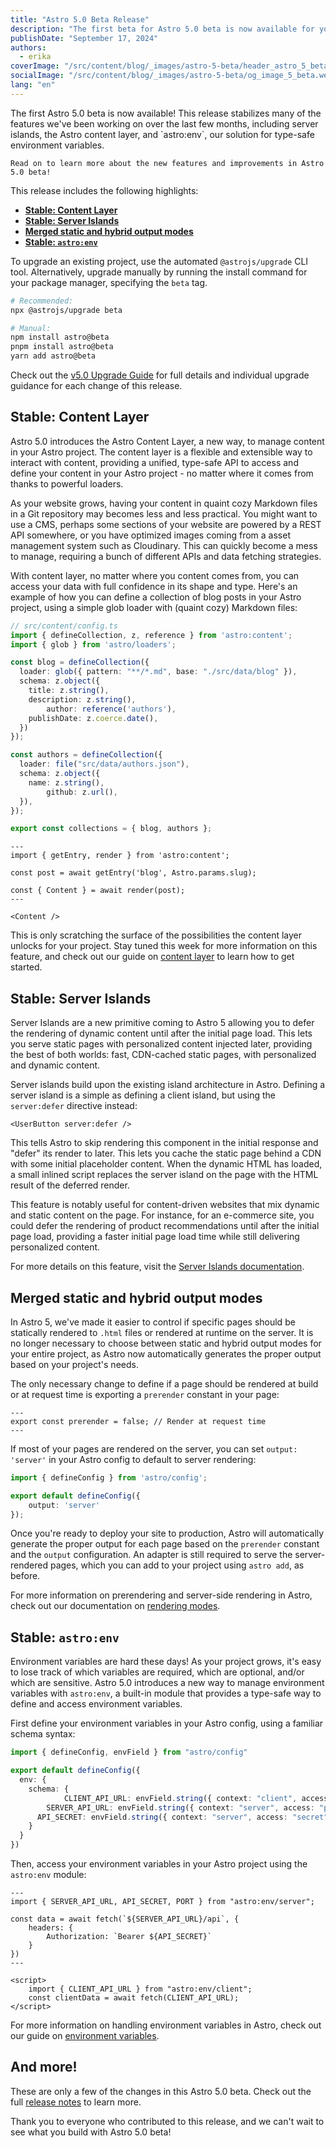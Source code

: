 ```yaml
---
title: "Astro 5.0 Beta Release"
description: "The first beta for Astro 5.0 beta is now available for you to try!"
publishDate: "September 17, 2024"
authors:
  - erika
coverImage: "/src/content/blog/_images/astro-5-beta/header_astro_5_beta.webp"
socialImage: "/src/content/blog/_images/astro-5-beta/og_image_5_beta.webp"
lang: "en"
---
```



<BlogSummary>
  The first Astro 5.0 beta is now available! This release stabilizes many of the features we've been working on over the last few months, including server islands, the Astro content layer, and `astro:env`, our solution for type-safe environment variables.

	Read on to learn more about the new features and improvements in Astro 5.0 beta!
</BlogSummary>

This release includes the following highlights:

- [**Stable: Content Layer**](#stable-content-layer)
- [**Stable: Server Islands**](#stable-server-islands)
- [**Merged static and hybrid output modes**](#merged-static-and-hybrid-output-modes)
- [**Stable: `astro:env`**](#stable-astro-env)

To upgrade an existing project, use the automated `@astrojs/upgrade` CLI tool. Alternatively, upgrade manually by running the install command for your package manager, specifying the `beta` tag.

```sh
# Recommended:
npx @astrojs/upgrade beta

# Manual:
npm install astro@beta
pnpm install astro@beta
yarn add astro@beta
```

Check out the [v5.0 Upgrade Guide](https://docs.astro.build/en/guides/upgrade-to/v5/) for full details and individual upgrade guidance for each change of this release.

## Stable: Content Layer

Astro 5.0 introduces the Astro Content Layer, a new way, to manage content in your Astro project. The content layer is a flexible and extensible way to interact with content, providing a unified, type-safe API to access and define your content in your Astro project - no matter where it comes from thanks to powerful loaders.

As your website grows, having your content in quaint cozy Markdown files in a Git repository may becomes less and less practical. You might want to use a CMS, perhaps some sections of your website are powered by a REST API somewhere, or you have optimized images coming from a asset management system such as Cloudinary. This can quickly become a mess to manage, requiring a bunch of different APIs and data fetching strategies.

With content layer, no matter where you content comes from, you can access your data with full confidence in its shape and type. Here's an example of how you can define a collection of blog posts in your Astro project, using a simple glob loader with (quaint cozy) Markdown files:

```ts {3,7}
// src/content/config.ts
import { defineCollection, z, reference } from 'astro:content';
import { glob } from 'astro/loaders';

const blog = defineCollection({
  loader: glob({ pattern: "**/*.md", base: "./src/data/blog" }),
  schema: z.object({
    title: z.string(),
    description: z.string(),
		author: reference('authors'),
    publishDate: z.coerce.date(),
  })
});

const authors = defineCollection({
  loader: file("src/data/authors.json"),
  schema: z.object({
    name: z.string(),
		github: z.url(),
  }),
});

export const collections = { blog, authors };
```

```astro
---
import { getEntry, render } from 'astro:content';

const post = await getEntry('blog', Astro.params.slug);

const { Content } = await render(post);
---

<Content />
```

This is only scratching the surface of the possibilities the content layer unlocks for your project. Stay tuned this week for more information on this feature, and check out our guide on [content layer](TODO) to learn how to get started.

## Stable: Server Islands

Server Islands are a new primitive coming to Astro 5 allowing you to defer the rendering of dynamic content until after the initial page load. This lets you serve static pages with personalized content injected later, providing the best of both worlds: fast, CDN-cached static pages, with personalized and dynamic content.

Server islands build upon the existing island architecture in Astro. Defining a server island is a simple as defining a client island, but using the `server:defer` directive instead:

```astro
<UserButton server:defer />
```

This tells Astro to skip rendering this component in the initial response and "defer" its render to later. This lets you cache the static page behind a CDN with some initial placeholder content. When the dynamic HTML has loaded, a small inlined script replaces the server island on the page with the HTML result of the deferred render.

This feature is notably useful for content-driven websites that mix dynamic and static content on the page. For instance, for an e-commerce site, you could defer the rendering of product recommendations until after the initial page load, providing a faster initial page load time while still delivering personalized content.

For more details on this feature, visit the [Server Islands documentation](TODO).

## Merged static and hybrid output modes

In Astro 5, we've made it easier to control if specific pages should be statically rendered to `.html` files or rendered at runtime on the server. It is no longer necessary to choose between static and hybrid output modes for your entire project, as Astro now automatically generates the proper output based on your project's needs.

The only necessary change to define if a page should be rendered at build or at request time is exporting a `prerender` constant in your page:

```astro
---
export const prerender = false; // Render at request time
---
```

If most of your pages are rendered on the server, you can set `output: 'server'` in your Astro config to default to server rendering:

```ts
import { defineConfig } from 'astro/config';

export default defineConfig({
	output: 'server'
});
```

Once you're ready to deploy your site to production, Astro will automatically generate the proper output for each page based on the `prerender` constant and the `output` configuration. An adapter is still required to serve the server-rendered pages, which you can add to your project using `astro add`, as before.

For more information on prerendering and server-side rendering in Astro, check out our documentation on [rendering modes](https://docs.astro.build/en/basics/rendering/).

## Stable: `astro:env`

Environment variables are hard these days! As your project grows, it's easy to lose track of which variables are required, which are optional, and/or which are sensitive. Astro 5.0 introduces a new way to manage environment variables with `astro:env`, a built-in module that provides a type-safe way to define and access environment variables.

First define your environment variables in your Astro config, using a familiar schema syntax:

```ts
import { defineConfig, envField } from "astro/config"

export default defineConfig({
  env: {
    schema: {
			CLIENT_API_URL: envField.string({ context: "client", access: "public" }),
    	SERVER_API_URL: envField.string({ context: "server", access: "public" }),
      API_SECRET: envField.string({ context: "server", access: "secret" }),
    }
  }
})
```

Then, access your environment variables in your Astro project using the `astro:env` module:

```astro
---
import { SERVER_API_URL, API_SECRET, PORT } from "astro:env/server";

const data = await fetch(`${SERVER_API_URL}/api`, {
	headers: {
		Authorization: `Bearer ${API_SECRET}`
	}
})
---

<script>
	import { CLIENT_API_URL } from "astro:env/client";
	const clientData = await fetch(CLIENT_API_URL);
</script>
```

For more information on handling environment variables in Astro, check out our guide on [environment variables](TODO).

## And more!

These are only a few of the changes in this Astro 5.0 beta. Check out the full [release notes](https://github.com/withastro/astro/blob/refs/heads/main/packages/astro/CHANGELOG.md#500-beta1) to learn more.

Thank you to everyone who contributed to this release, and we can't wait to see what you build with Astro 5.0 beta!
